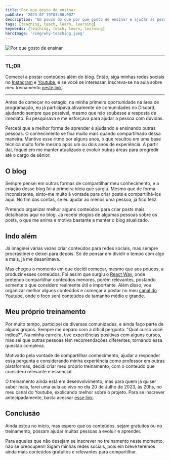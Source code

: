 ```yaml
---
title: Por que gosto de ensinar
pubDate: '2023-07-19T03:00:00Z'
description: 'Um pouco do que por que gosto de ensinar e ajudar as pessoas tecnicamente.'
tags: [teaching, teach, learn, learning]
keywords: [teaching, teach, learn, learning]
heroImage: '/img/why-teaching.jpeg'
---
```


<img
  src="/img/why-teaching.jpeg"
  alt="Por que gosto de ensinar"
/>

---

### TL;DR

Comecei a postar conteúdos além do blog. Então, siga minhas redes sociais
no [Instagram](https://www.instagram.com/reactwayjs/) e
[Youtube](https://www.youtube.com/@andre_zagatti), e se você se interessar,
inscreva-se na aula sobre meu treinamento [neste link](https://reactway.com.br/inscrever).

---

Antes de começar no estágio, na minha primeira oportunidade na área de programação,
eu já participava ativamente de comunidades no Discord, ajudando sempre que possível,
mesmo que não soubesse a resposta de imediato. Eu pesquisava e me esforçava para
ajudar a pessoa com dúvidas.

Percebi que a melhor forma de aprender é ajudando e ensinando outras pessoas. O
conhecimento se fixa muito mais quando compartilhado dessa maneira. Mantive esse
ritmo por alguns anos, o que resultou em uma base técnica muito forte mesmo após
um ou dois anos de experiência. A partir daí, foquei em me manter atualizado e
evoluir outras áreas para progredir até o cargo de sênior.

## O blog

Sempre pensei em outras formas de compartilhar meu conhecimento, e a criação desse
blog foi a primeira ideia que surgiu. Mesmo que de forma inconsistente, sinto-me
muito à vontade para criar posts e compartilhá-los aqui. No fim das contas, se eu
ajudar ao menos uma pessoa, já fico feliz.

Pretendo organizar melhor alguns conteúdos para criar posts mais detalhados aqui
no blog. Já recebi elogios de algumas pessoas sobre os posts, o que me anima e
motiva bastante a manter o blog atualizado.

## Indo além

Já imaginei várias vezes criar conteúdos para redes sociais, mas sempre procrastinei
e deixei para depois. Só de pensar em dividir o tempo com algo a mais, já me
desanimava.

Mas chegou o momento em que decidi começar, mesmo que aos poucos, a produzir esses
conteúdos. Foi assim que surgiu o [React Way](https://www.instagram.com/reactwayjs/),
onde pretendo compartilhar conteúdos menores, porém relevantes, postando somente
o que considero realmente útil e importante. Além disso, vou organizar melhor
alguns conteúdos e começar a postar no meu
[canal do Youtube](https://www.youtube.com/@andre_zagatti), onde o foco será
conteúdos de tamanho médio e grande.

## Meu próprio treinamento

Por muito tempo, participei de diversas comunidades, e ainda faço parte de alguns
grupos. Sempre me deparo com a difícil pergunta: "Qual curso você indica?". Na
minha carreira, tive experiências positivas com alguns cursos, mas sei que outras
pessoas têm recomendações diferentes, tornando essa questão complexa.

Motivado pela vontade de compartilhar conhecimento, ajudar a responder essa
pergunta e considerando minha experiência como professor em outras plataformas,
decidi criar meu próprio treinamento, com o conteúdo que considero relevante e
essencial.

O treinamento ainda está em desenvolvimento, mas para quem já quiser saber mais,
farei uma aula ao vivo no dia 20 de Julho de 2023, às 20hs, no meu canal do Youtube,
explicando melhor sobre o projeto. Para se inscrever antecipadamente, basta acessar
[esse link](https://reactway.com.br/inscrever).

## Conclusão

Ainda estou no início, mas espero que os conteúdos, sejam gratuitos ou no
treinamento, possam ajudar muitas pessoas a evoluir e aprender.

Para aqueles que não desejam se inscrever no treinamento neste momento, não se
preocupem! Sigam minhas redes sociais, pois em breve teremos ainda mais conteúdos
gratuitos e relevantes para compartilhar.